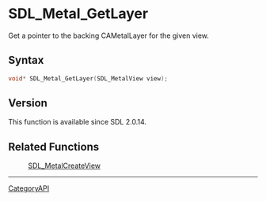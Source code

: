 = SDL_Metal_GetLayer =

Get a pointer to the backing CAMetalLayer for the given view.

== Syntax ==

<syntaxhighlight lang='c'>
void* SDL_Metal_GetLayer(SDL_MetalView view);
</syntaxhighlight>

== Version ==

This function is available since SDL 2.0.14.

== Related Functions ==

:[[SDL_MetalCreateView]]

----
[[CategoryAPI]]


